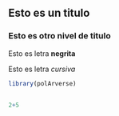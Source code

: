 ## Esto es un titulo
### Esto es otro nivel de titulo

Esto es letra **negrita**

Esto es letra _cursiva_

```r
library(polArverse)



```
```r

2+5

```

